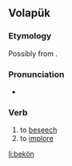 ==Volapük==

===Etymology===
Possibly from {{term|beg||a request|lang=vo}}.

===Pronunciation===
* {{IPA|/beˈkøn/|lang=vo}}

===Verb===
{{head|vo|verb}}

# to [[beseech]]
# to [[implore]]

[[li:bekön]]